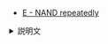 
<Meta title="ABC310/ABC310-E" />
<Slide src={Png} layout="fullscreen" />

- [E \- NAND repeatedly](https://atcoder.jp/contests/abc310/tasks/abc310_e)

<details>
<summary>説明文</summary>

- ABC310 E - NAND repeatedly

</details>
